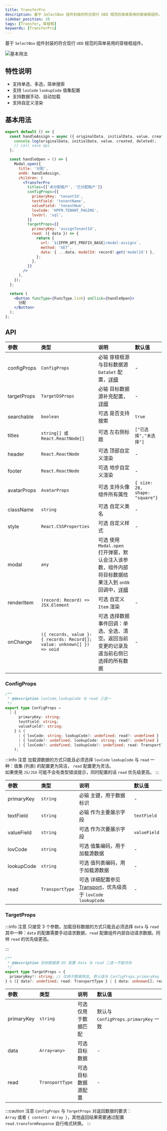 ```yaml
---
title: TransferPro
description: 基于 SelectBox 组件封装的符合现行 UED 规范的简单易用的穿梭框组件。
sidebar_position: 10
tags: [Transfer, 穿梭框]
keywords: [TransferPro]
---
```


基于 `SelectBox` 组件封装的符合现行 `UED` 规范的简单易用的穿梭框组件。

![基本用法](./images/transfer-pro-base.png)

## 特性说明

- 支持单选、多选，简单搜索
- 支持 `lovCode` `lookupCode` 值集配置
- 支持数据手动、自动加载
- 支持自定义渲染

## 基本用法

```jsx {3,10} showLineNumbers
export default () => {
  const handleAssign = async ({ originalData, initialData, value, created, deleted }) => {
    console.log(originalData, initialData, value, created, deleted);
    // call save api
  };

  const handleOpen = () => {
    Modal.open({
      title: '分配',
      onOk: handleAssign,
      children: (
        <TransferPro
          titles={['未分配租户', '已分配租户']}
          configProps={{
            primaryKey: 'tenantId',
            textField: 'tenantName',
            valueField: 'tenantNum',
            lovCode: 'HPFM.TENANT_PAGING',
            lovUrl: 'sql',
          }}
          targetProps={{
            primaryKey: 'assignTenantId',
            read: ({ data }) => {
              return {
                url: `${IPFM_API_PREFIX_BASE}/model-assigns`,
                method: 'GET',
                data: { ...data, modelId: record?.get('modelId') },
              };
            },
          }}
        />
      ),
    });
  };

  return (
    <Button funcType={FuncType.link} onClick={handleOpen}>
      分配
    </Button>
  );
};
```

## API

| 参数        | 类型                                                                    | 说明                                                                                                                                                                | 默认值                         |
| :---------- | :---------------------------------------------------------------------- | :------------------------------------------------------------------------------------------------------------------------------------------------------------------ | :----------------------------- |
| configProps | `ConfigProps`                                                           | <Highlight color="red">必输</Highlight> 穿梭框源与目标数据源 `DataSet` 配置，[详细](#configprops)                                                                   | -                              |
| targetProps | `TargetDSProps`                                                         | <Highlight color="red">必输</Highlight> 目标数据源补充配置，[详细](#targetprops)                                                                                    | -                              |
| searchable  | `boolean`                                                               | <Highlight>可选</Highlight> 是否支持搜索                                                                                                                            | `true`                         |
| titles      | `string[] 或 React.ReactNode[]`                                         | <Highlight>可选</Highlight> 左右侧标题                                                                                                                              | `["已选择","未选择"]`          |
| header      | `React.ReactNode`                                                       | <Highlight>可选</Highlight> 顶部自定义渲染                                                                                                                          | -                              |
| footer      | `React.ReactNode`                                                       | <Highlight>可选</Highlight> 地步自定义渲染                                                                                                                          | -                              |
| avatarProps | `AvatarProps`                                                           | <Highlight>可选</Highlight> 支持头像组件所有属性                                                                                                                    | `{ size: 28, shape: "square"}` |
| className   | `string`                                                                | <Highlight>可选</Highlight> 自定义类名                                                                                                                              | -                              |
| style       | `React.CSSProperties`                                                   | <Highlight>可选</Highlight> 自定义样式                                                                                                                              | -                              |
| modal       | `any`                                                                   | <Highlight>可选</Highlight> 使用 `Modal.open` 打开弹窗，默认会注入该参数，组件内部将目标数据结果注入到 `onOk` 回调中，[详细](./transfer-pro-button#tmodalpropsonok) |                                |
| renderItem  | `(record: Record) => JSX.Element`                                       | <Highlight>可选</Highlight> 自定义 `Item` 渲染                                                                                                                      | -                              |
| onChange    | `({ records, value }: { records: Record[]; value: unknown[] }) => void` | <Highlight>可选</Highlight> 选择数据事件回调：单选、全选、清空。返回当前变更的记录及道当前右侧已选择的所有数据                                                      | -                              |

### ConfigProps

```ts
/**
 * @description lovCode,lookupCode 与 read 三选一
 */
export type ConfigProps =
  | {
      primaryKey: string;
      textField: string;
      valueField?: string;
    } & (
      | { lovCode: string; lookupCode?: undefined; read?: undefined }
      | { lovCode?: undefined; lookupCode: string; read?: undefined }
      | { lovCode?: undefined; lookupCode?: undefined; read: TransportType }
    );
```

:::info 注意
加载源数据的方式<Emphasis>只能且必须</Emphasis>选择 `lovCode` `lookupCode` 与 `read` 一种：值集 (列表) 的配置更为简洁， `read` 配置更为灵活。<br/>如果使用 `JS/JSX` 可能不会有类型错误提示，同时配置的话 `read` 优先级更高。
:::

| 参数       | 类型            | 说明                                                                                                                                                                  | 默认值       |
| :--------- | :-------------- | :-------------------------------------------------------------------------------------------------------------------------------------------------------------------- | :----------- |
| primaryKey | `string`        | <Highlight color="red">必输</Highlight> 主键，用于数据标识                                                                                                            | -            |
| textField  | `string`        | <Highlight color="red">必输</Highlight> 作为主要展示字段                                                                                                              | `textField`  |
| valueField | `string`        | <Highlight>可选</Highlight> 作为次要展示字段                                                                                                                          | `valueField` |
| lovCode    | `string`        | <Highlight>可选</Highlight> 值集编码，用于加载源数据                                                                                                                  | -            |
| lookupCode | `string`        | <Highlight>可选</Highlight> 值列表编码，用于加载源数据                                                                                                                | -            |
| read       | `TransportType` | <Highlight>可选</Highlight> 详细配置参见 [Transport](https://open.hand-china.com/choerodon-ui/zh/procmp/dataset/dataset#transport)，优先级高于 `lovCode` `lookupCode` | -            |

### TargetProps

:::info 注意
只接受 3 个参数。加载目标数据的方式<Emphasis>只能且必须</Emphasis>选择 `data` 与 `read` 其中一种：`data` 的配置需要手动请求数据，`read` 配置组件内部自动请求数据。同样 `read` 的优先级更高。

:::

```ts
/**
 * @description 目标数据源 DS 配置 data 与 read 二选一不能共存
 */
export type TargetProps = {
  primaryKey?: string; // 仅用于数据筛选, 默认值与 ConfigProps.primaryKey 一致
} & ({ data?: undefined; read: TransportType } | { data: unknown[]; read?: undefined });
```

| 参数       | 类型            | 说明                                       | 默认值                               |
| :--------- | :-------------- | :----------------------------------------- | :----------------------------------- |
| primaryKey | `string`        | <Highlight>可选</Highlight> 仅用于数据匹配 | 默认与 `ConfigProps.primaryKey` 一致 |
| data       | `Array<any>`    | <Highlight>可选</Highlight> 目标数据       | -                                    |
| read       | `TransportType` | <Highlight>可选</Highlight> 目标数据源配置 | -                                    |

:::caution 注意
`ConfigProps` 与 `TargetProps` 对返回数据的要求：<br/>
`Array` 或者 `{ content: Array }`，其他返回结果需要通过配置 `read.transformResponse` 自行格式转换。
:::
